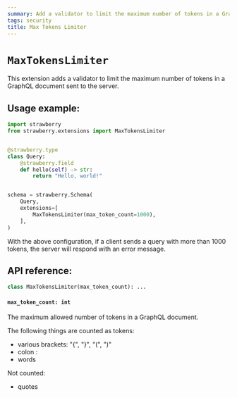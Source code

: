```yaml
---
summary: Add a validator to limit the maximum number of tokens in a GraphQL document.
tags: security
title: Max Tokens Limiter
---
```


# `MaxTokensLimiter`

This extension adds a validator to limit the maximum number of tokens in a
GraphQL document sent to the server.

## Usage example:

```python
import strawberry
from strawberry.extensions import MaxTokensLimiter


@strawberry.type
class Query:
    @strawberry.field
    def hello(self) -> str:
        return "Hello, world!"


schema = strawberry.Schema(
    Query,
    extensions=[
        MaxTokensLimiter(max_token_count=1000),
    ],
)
```

With the above configuration, if a client sends a query with more than 1000
tokens, the server will respond with an error message.

## API reference:

```python
class MaxTokensLimiter(max_token_count): ...
```

#### `max_token_count: int`

The maximum allowed number of tokens in a GraphQL document.

The following things are counted as tokens:

- various brackets: "{", "}", "(", ")"
- colon :
- words

Not counted:

- quotes